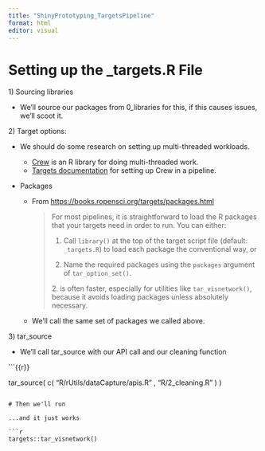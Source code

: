 ```yaml
---
title: "ShinyPrototyping_TargetsPipeline"
format: html
editor: visual
---
```


# Setting up the \_targets.R File

1\) Sourcing libraries

-   We'll source our packages from 0_libraries for this, if this causes issues, we'll scoot it.

2\) Target options:

-   We should do some research on setting up multi-threaded workloads.

    -   [Crew](https://github.com/wlandau/crew) is an R library for doing multi-threaded work.
    -   [Targets documentation](https://books.ropensci.org/targets/crew.html#footnotes) for setting up Crew in a pipeline.

-   Packages

    -   From <https://books.ropensci.org/targets/packages.html>

        > For most pipelines, it is straightforward to load the R packages that your targets need in order to run. You can either:
        >
        > 1.  Call `library()` at the top of the target script file (default: `_targets.R`) to load each package the conventional way, or
        >
        > 2.  Name the required packages using the `packages` argument of `tar_option_set()`.
        >
        > 2\. is often faster, especially for utilities like `tar_visnetwork()`, because it avoids loading packages unless absolutely necessary.

    -   We'll call the same set of packages we called above.

3\) tar_source

-   We'll call tar_source with our API call and our cleaning function

```{{r}}

tar_source(
  c(
      "R/rUtils/dataCapture/apis.R"
    , "R/2_cleaning.R"
  )
)

```

# Then we'll run

...and it just works

```r
targets::tar_visnetwork()
```
